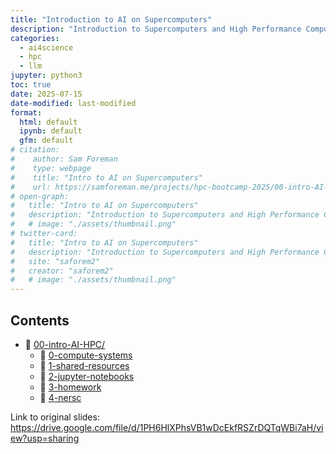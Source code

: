 ```yaml
---
title: "Introduction to AI on Supercomputers"
description: "Introduction to Supercomputers and High Performance Computing (HPC) for AI and Science"
categories:
  - ai4science
  - hpc
  - llm
jupyter: python3
toc: true
date: 2025-07-15
date-modified: last-modified
format:
  html: default
  ipynb: default
  gfm: default
# citation:
#    author: Sam Foreman
#    type: webpage
#    title: "Intro to AI on Supercomputers"
#    url: https://samforeman.me/projects/hpc-bootcamp-2025/00-intro-AI-hpc
# open-graph:
#   title: "Intro to AI on Supercomputers"
#   description: "Introduction to Supercomputers and High Performance Computing (HPC) for AI and Science"
#   # image: "./assets/thumbnail.png"
# twitter-card:
#   title: "Intro to AI on Supercomputers"
#   description: "Introduction to Supercomputers and High Performance Computing (HPC) for AI and Science"
#   site: "saforem2"
#   creator: "saforem2"
#   # image: "./assets/thumbnail.png"
---
```


<!--
- [Sam Foreman](https://samforeman.me), ALCF, [<foremans@anl.gov>](mailto:foremans@anl.gov)
- [Huihuo Zheng](https://www.alcf.anl.gov/about/people/huihuo-zheng), ALCF, [<huihuo.zheng@anl.gov>](mailto:huihuo-zheng@anl.gov)
-->

## Contents

- 📂 [00-intro-AI-HPC/](./index.qmd)
  - 📄 [0-compute-systems](./0-compute-systems/index.qmd)
  - 📄 [1-shared-resources](./1-shared-resources/index.qmd)
  - 📗 [2-jupyter-notebooks](./2-jupyter-notebooks/index.qmd)
  - 📄 [3-homework](./3-homework/index.qmd)
  - 📄 [4-nersc](./4-nersc/index.qmd)

<!--
Recording for this lecture will be here: https://www.alcf.anl.gov/events/intro-ai-series-intro-artificial-intelligence-supercomputers

1. [Evolution of computing systems](evolution.md)
2. [Parallel computing](00_mpi_pi.ipynb)
3. [AI in a nutshell](01_linear_regression_sgd.ipynb)
-->


Link to original slides:
<https://drive.google.com/file/d/1PH6HlXPhsVB1wDcEkfRSZrDQTqWBi7aH/view?usp=sharing>



